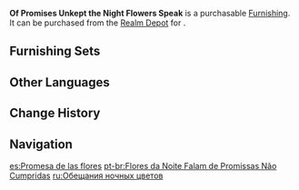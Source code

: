 {{Furnishing Infobox
|id             = 372435
|image          = Item Of Promises Unkept the Night Flowers Speak.png
|category       = Landform
|subcategory    = Shrub
|quality        = 3
|adeptal_energy = 20
|load           = 50
|reduced_load   = 50
|description    = Fluorescent flowers that can commonly be found in [[Chinju Forest]]. Under the moonlight, these sky-blue blooms flow in silence, as if in agonized waiting for one who left all too suddenly.<br />"Promises" are a powerful force, so powerful that they can slow the senses, even until the passage of time itself might be dulled.<br />Mortals ensnared by such forces may be suddenly surprised to find, while looking in a mirror, that they have suddenly sprouted white hair, but for certain beings that shall never grow old, perhaps such endless waiting is an incalculable sorrow.
|source1        = [[Realm Depot]]
}}
'''Of Promises Unkept the Night Flowers Speak''' is a purchasable [[Furnishing]]. It can be purchased from the [[Realm Depot]] for {{Item|Realm Currency|30|x=80}}.

==Furnishing Sets==
{{Craft Usage}}

==Other Languages==
{{Other Languages
|en      = Of Promises Unkept the Night Flowers Speak
|zhs     = 「晚花空言约」
|zhs_rm  = "Wǎn Huā Kōng Yán Yuē"
|zht     = 「晚花空言約」
|zht_rm  = "Wǎn Huā Kōng Yán Yuē"
|zh_tl   = 
|ja      = 「夜咲く花の約束」
|ja_rm   = "Yoru Saku Hana no Yakusoku"
|ja_tl   = 
|ko      = 「하늘색 약속」
|ko_rm   = "Haneulsaek Yaksok"
|ko_tl   = "Sky-Blue Colored Promise"
|es      = Promesa de las flores
|es_tl   = Promise of the Flowers
|fr      = «&nbsp;Promesse des fleurs&nbsp;»
|fr_tl   = "Promise of the Flowers"
|ru      = Обещания ночных цветов
|ru_tl   = Promises of Night Flowers
|th      = "ดอกไม้แห่งสัญญาในราตรีกาล"
|th_rm   = 
|th_tl   = 
|vi      = Lời Hứa Hoa Đêm
|vi_tl   = 
|de      = „Leere Versprechen in der Nacht“
|de_tl   = "Empty Promises in the Night"
|id      = "Bunga Malam Menanti Janji"
|id_tl   = "Night Flower Waiting for Promise"
|pt      = Flores da Noite Falam de Promessas Não Cumpridas
|pt_tl   = 
|tr      = Tutulmamış Sözleri Anlatır Gece Çiçekleri
|tr_tl   = 
|it      = I fiori della notte raccontano di promesse non mantenute
|it_tl   = 
}}

==Change History==
{{Change History|2.2}}

==Navigation==
{{Furnishing Navbox|exterior}}

[[es:Promesa de las flores]]
[[pt-br:Flores da Noite Falam de Promissas Não Cumpridas]]
[[ru:Обещания ночных цветов]]